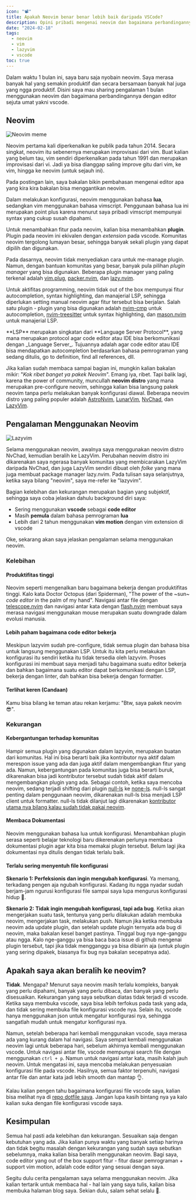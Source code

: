```yaml
---
icon: "📽️"
title: Apakah Neovim benar benar lebih baik daripada VSCode?
description: Opini pribadi mengenai neovim dan bagaimana perbandingannya dengan modern code editor seperti vscode
date: "2024-02-18"
tags:
  - neovim
  - vim
  - lazyvim
  - vscode
toc: true
---
```


Dalam waktu 1 bulan ini, saya baru saja nyobain neovim. Saya merasa banyak hal yang semakin produktif dan secara bersamaan banyak hal juga yang ngga produktif. Disini saya mau sharing pengalaman 1 bulan menggunakan neovim dan bagaimana perbandingannya dengan editor sejuta umat yakni vscode.

## Neovim

<Image
  src="https://miro.medium.com/v2/resize:fit:1152/0*GV9sbK_g6fiNqsuS.jpg"
  alt="Neovim meme"
  scale={0.5}
/>

Neovim pertama kali diperkenalkan ke publik pada tahun 2014. Secara singkat, neovim itu sebenernya merupakan improvisasi dari vim. Buat kalian yang belum tau, vim sendiri diperkenalkan pada tahun 1991 dan merupakan improvisasi dari vi. Jadi ya bisa dianggap saling improve gitu dari vim, ke vim, hingga ke neovim (untuk sejauh ini).

<Callout>
  Pada postingan lain, saya bakalan bikin pembahasan mengenai editor apa yang
  kira kira bakalan bisa menggantikan neovim.
</Callout>

Dalam melakukan konfigurasi, neovim menggunakan bahasa **lua**, sedangkan vim menggunakan bahasa vimscript. Penggunaan bahasa lua ini merupakan point plus karena menurut saya pribadi vimscript mempunyai syntax yang cukup susah dipahami.

Untuk menambahkan fitur pada neovim, kalian bisa menambahkan **plugin**. Plugin pada neovim ini ekivalen dengan _extension_ pada vscode. Komunitas neovim tergolong lumayan besar, sehingga banyak sekali plugin yang dapat dipilih dan digunakan.

Pada dasarnya, neovim tidak menyediakan cara untuk me-manage plugin. Namun, dengan bantuan komunitas yang besar, banyak pula pilihan _plugin manager_ yang bisa digunakan. Beberapa plugin manager yang paling terkenal adalah [vim.plug](https://github.com/junegunn/vim-plug), [packer.nvim](https://github.com/wbthomason/packer.nvim), dan [lazy.nvim](https://github.com/folke/lazy.nvim).

Untuk aktifitas programming, neovim tidak out of the box mempunyai fitur autocompletion, syntax highlighting, dan manajerial LSP, sehingga diperlukan setting manual neovim agar fitur tersebut bisa berjalan. Salah satu plugin - plugin yang bisa digunakan adalah [nvim-cmp](https://github.com/hrsh7th/nvim-cmp) untuk autocompletion, [nvim-treesitter](https://github.com/nvim-treesitter/nvim-treesitter) untuk syntax highlighting, dan [mason.nvim](https://github.com/williamboman/mason.nvim) untuk manajerial LSP.

<Callout>
  **LSP** merupakan singkatan dari **Language Server Protocol**, yang mana
  merupakan protocol agar code editor atau IDE bisa berkomunikasi dengan
  _Language Server_. Tujuannya adalah agar code editor atau IDE bisa mendapatkan
  autocompletion berdasarkan bahasa pemrograman yang sedang ditulis, go to
  definition, find all references, dll.
</Callout>

Jika kalian sudah membaca sampai bagian ini, mungkin kalian bakalan mikir: "_Kok ribet banget ya pakek Neovim_". Emang iya, ribet. Tapi balik lagi, karena the power of community, muncullah **neovim distro** yang mana merupakan pre-configure neovim, sehingga kalian bisa langsung pakek neovim tanpa perlu melakukan banyak konfigurasi diawal. Beberapa neovim distro yang paling populer adalah [AstroNvim](https://astronvim.com), [LunarVim](https://www.lunarvim.org), [NvChad](https://nvchad.com), dan [LazyVim](https://www.lazyvim.org).

## Pengalaman Menggunakan Neovim

<Image
  src="https://user-images.githubusercontent.com/292349/213447056-92290767-ea16-430c-8727-ce994c93e9cc.png"
  alt="Lazyvim"
  full
  caption="LazyVim"
/>

Selama menggunakan neovim, awalnya saya menggunakan neovim distro NvChad, kemudian beralih ke LazyVim. Perubahan neovim distro ini dikarenakan saya ngerasa banyak komunitas yang membicarakan LazyVim daripada NvChad, dan juga LazyVim sendiri dibuat oleh _folke_ yang mana juga membuat package manager lazy.nvim. Pada tulisan saya selanjutnya, ketika saya bilang "neovim", saya me-refer ke "lazyvim".

Bagian kelebihan dan kekurangan merupakan bagian yang subjektif, sehingga saya coba jelaskan dahulu background diri saya:

- Sering menggunakan **vscode** sebagai **code editor**
- Masih **pemula** dalam bahasa pemrograman **lua**
- Lebih dari 2 tahun menggunakan **vim motion** dengan vim extension di vscode

Oke, sekarang akan saya jelaskan pengalaman selama menggunakan neovim.

### Kelebihan

#### Produktifitas tinggi

Neovim seperti mengenalkan baru bagaimana bekerja dengan produktifitas tinggi. Kalo kata Doctor Octopus (dari Spiderman), "The power of the ~sun~ _code editor_ in the palm of my hand". Navigasi antar file dengan [telescope.nvim](https://github.com/nvim-telescope/telescope.nvim) dan navigasi antar kata dengan [flash.nvim](https://github.com/folke/flash.nvim) membuat saya merasa navigasi menggunakan mouse merupakan suatu downgrade dalam evolusi manusia.

#### Lebih paham bagaimana code editor bekerja

Meskipun lazyvim sudah pre-configure, tidak semua plugin dan bahasa bisa untuk langsung menggunakan LSP. Untuk itu kita perlu melakukan konfigurasi itu sendiri ketika itu tidak tersedia oleh lazyvim. Proses konfigurasi ini membuat saya menjadi tahu bagaimana suatu editor bekerja dan bahkan bagaimana suatu editor dapat berkomunikasi dengan LSP, bekerja dengan linter, dah bahkan bisa bekerja dengan formatter.

#### Terlihat keren (Candaan)

Kamu bisa bilang ke teman atau rekan kerjamu: "Btw, saya pakek neovim 😎".

### Kekurangan

#### Kebergantungan terhadap komunitas

Hampir semua plugin yang digunakan dalam lazyvim, merupakan buatan dari komunitas. Hal ini bisa berarti baik jika kontributor nya aktif dalam merespon issue yang ada dan juga aktif dalam mengembangkan fitur yang ada. Namun, kebergantungan pada komunitas juga bisa berarti buruk, dikarenakan bisa jadi kontributor tersebut sudah tidak aktif dalam mengembangkan plugin yang ada. Sebagai contoh, ketika saya mencoba neovim, sedang terjadi shifting dari plugin [null-ls](https://github.com/jose-elias-alvarez/null-ls.nvim) ke [none-ls](https://github.com/nvimtools/none-ls.nvim). null-ls sangat penting dalam penggunaan neovim, dikarenakan null-ls bisa menjadi LSP client untuk formatter. null-ls tidak dilanjut lagi dikarenakan [kontributor utama nya bilang kalau sudah tidak pakai neovim](https://github.com/jose-elias-alvarez/null-ls.nvim/issues/1621).

#### Membaca Dokumentasi

Neovim menggunakan bahasa lua untuk konfigurasi. Menambahkan plugin serasa seperti belajar teknologi baru dikerenakan perlunya membaca dokumentasi plugin agar kita bisa memakai plugin tersebut. Belum lagi jika dokumentasi nya ditulis dengan tidak terlalu baik.

#### Terlalu sering menyentuh file konfigurasi

**Skenario 1: Perfeksionis dan ingin mengubah konfigurasi**. Ya memang, terkadang pengen aja ngubah konfigurasi. Kadang itu ngga nyadar sudah berjam-jam ngurusi konfigurasi file sampai saya lupa mengurus konfigurasi hidup 🥲.

**Skenario 2: Tidak ingin mengubah konfigurasi, tapi ada bug**. Ketika akan mengerjakan suatu task, tentunya yang perlu dilakukan adalah membuka neovim, mengerjakan task, melakukan push. Namun jika ketika membuka neovim ada update plugin, dan setelah update plugin ternyata ada bug di neovim, maka bakalan kesel banget pastinya. Tinggal bug nya nge-ganggu atau ngga. Kalo nge-ganggu ya bisa baca baca issue di github mengenai plugin tersebut, tapi jika tidak mengganggu ya bisa dibiarin aja (untuk plugin yang sering dipakek, biasanya fix bug nya bakalan secepatnya ada).

## Apakah saya akan beralih ke neovim?

**Tidak**. Mengapa? Menurut saya neovim masih terlalu kompleks, banyak yang perlu dipahami, banyak yang perlu dibaca, dan banyak yang perlu disesuaikan. Kekurangan yang saya sebutkan diatas tidak terjadi di vscode. Ketika saya membuka vscode, saya bisa lebih terfokus pada task yang ada, dan tidak sering membuka file konfigurasi vscode nya. Selain itu, vscode hanya menggunakan json untuk mengatur konfigurasi nya, sehingga sangatlah mudah untuk mengatur konfigurasi nya.

Namun, setelah beberapa hari kembali menggunakan vscode, saya merasa ada yang kurang dalam hal navigasi. Saya sempat kembali menggunakan neovim lagi untuk beberapa hari, sebelum akhirnya kembali menggunakan vscode. Untuk navigasi antar file, vscode mempunyai search file dengan menggunakan `ctrl + p`. Namun untuk navigasi antar kata, masih kalah jauh neovim. Untuk mengatasi ini, saya mencoba melakukan penyesuaian konfigurasi file pada vscode. Hasilnya, semua faktor terpenuhi, navigasi antar file dan antar kata jadi lebih smooth dan mantap 👌.

Kalau kalian pengen tahu bagaimana konfigurasi file vscode saya, kalian bisa melihat nya di [repo dotfile saya](https://github.com/alfariiizi/dotfiles/tree/main/dot_config/private_Code/User). Jangan lupa kasih bintang nya ya kalo kalian suka dengan file konfigurasi vscode saya.

## Kesimpulan

Semua hal pasti ada kelebihan dan kekurangan. Sesuaikan saja dengan kebutuhan yang ada. Jika kalian punya waktu yang banyak setiap harinya dan tidak begitu masalah dengan kekurangan yang sudah saya sebutkan sebelumnya, maka kalian bisa beralih menggunakan neovim. Bagi saya, code editor yang out of the box support fitur - fitur dasar pemrograman + support vim motion, adalah code editor yang sesuai dengan saya.

Segitu dulu cerita pengalaman saya selama menggunakan neovim. Jika kalian tertarik untuk membaca hal - hal lain yang saya tulis, kalian bisa membuka <Link href="/blog">halaman blog saya</Link>. Sekian dulu, salam sehat selalu 👋.
